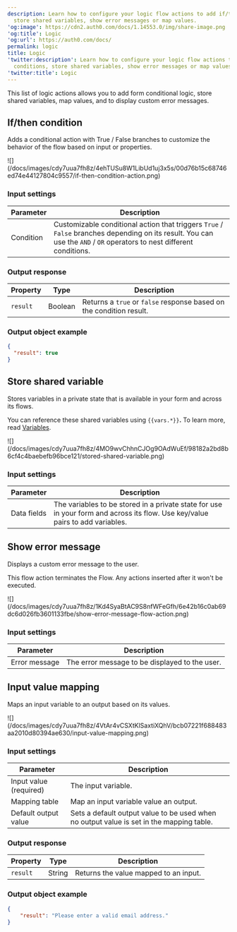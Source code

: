 ```yaml
---
description: Learn how to configure your logic flow actions to add if/then conditions,
  store shared variables, show error messages or map values.
'og:image': https://cdn2.auth0.com/docs/1.14553.0/img/share-image.png
'og:title': Logic
'og:url': https://auth0.com/docs/
permalink: logic
title: Logic
'twitter:description': Learn how to configure your logic flow actions to add if/then
  conditions, store shared variables, show error messages or map values.
'twitter:title': Logic
---
```

This list of logic actions allows you to add form conditional logic, store shared variables, map values, and to display custom error messages.

## If/then condition

Adds a conditional action with True / False branches to customize the behavior of the flow based on input or properties.

<Frame>![](/docs/images/cdy7uua7fh8z/4ehTUSu8W1LibUd1uj3x5s/00d76b15c68746ed74e44127804c9557/if-then-condition-action.png)</Frame>

### Input settings

<table class="table">
<thead>
<tr>
<th><b>Parameter</b></th>
<th><b>Description</b></th>
</tr>
</thead>
<tbody>
<tr>
<td>Condition</td>
<td>
              Customizable conditional action that triggers <code>True</code> / <code>False</code> branches depending on its result. You can use the <code>AND</code> / <code>OR</code> operators to nest different conditions.
          </td>
</tr>
</tbody>
</table>

### Output response

<table class="table">
<thead>
<tr>
<th><b>Property</b></th>
<th><b>Type</b></th>
<th><b>Description</b></th>
</tr>
</thead>
<tbody>
<tr>
<td><code>result</code></td>
<td>Boolean</td>
<td>Returns a <code>true</code> or <code>false</code> response based on the condition result.</td>
</tr>
</tbody>
</table>

### Output object example

```json lines
{
  "result": true
}
```






## Store shared variable

Stores variables in a private state that is available in your form and across its flows.

You can reference these shared variables using `{{vars.*}}`**.** To learn more, read [Variables](/docs/customize/forms/variables).

<Frame>![](/docs/images/cdy7uua7fh8z/4MO9wvChhnCJOg9OAdWuEf/98182a2bd8b6cf4c4baebefb96bce121/stored-shared-variable.png)</Frame>

### Input settings

<table class="table">
<thead>
<tr>
<th><b>Parameter</b></th>
<th><b>Description</b></th>
</tr>
</thead>
<tbody>
<tr>
<td>Data fields</td>
<td>
The variables to be stored in a private state for use in your form and across its flow. Use key/value pairs to add variables.
          </td>
</tr>
</tbody>
</table>

## Show error message

Displays a custom error message to the user.

<Warning>

This flow action terminates the Flow. Any actions inserted after it won't be executed.

</Warning>

<Frame>![](/docs/images/cdy7uua7fh8z/1Kd4SyaBtAC9S8nfWFeGfh/6e42b16c0ab69dc6d026fb3601133fbe/show-error-message-flow-action.png)</Frame>

### Input settings

<table class="table">
<thead>
<tr>
<th><b>Parameter</b></th>
<th><b>Description</b></th>
</tr>
</thead>
<tbody>
<tr>
<td>Error message</td>
<td>
            The error message to be displayed to the user.
          </td>
</tr>
</tbody>
</table>

## Input value mapping

Maps an input variable to an output based on its values.

<Frame>![](/docs/images/cdy7uua7fh8z/4VtAr4vCSXtKlSaxtiXQhV/bcb07221f688483aa2010d80394ae630/input-value-mapping.png)</Frame>

### Input settings

<table class="table">
<thead>
<tr>
<th><b>Parameter</b></th>
<th><b>Description</b></th>
</tr>
</thead>
<tbody>
<tr>
<td>Input value (required)</td>
<td>
            The input variable.
          </td>
</tr>
<tr>
<td>Mapping table</td>
<td>
            Map an input variable value an output.
          </td>
</tr>
<tr>
<td>Default output value</td>
<td>
            Sets a default output value to be used when no output value is set in the mapping table.
          </td>
</tr>
</tbody>
</table>

### Output response

<table class="table">
<thead>
<tr>
<th>Property</th>
<th>Type</th>
<th>Description</th>
</tr>
</thead>
<tbody>
<tr>
<td><code>result</code></td>
<td>String</td>
<td>Returns the value mapped to an input.</td>
</tr>
</tbody>
</table>

### Output object example

```json lines
{
	"result": "Please enter a valid email address."
}
```



